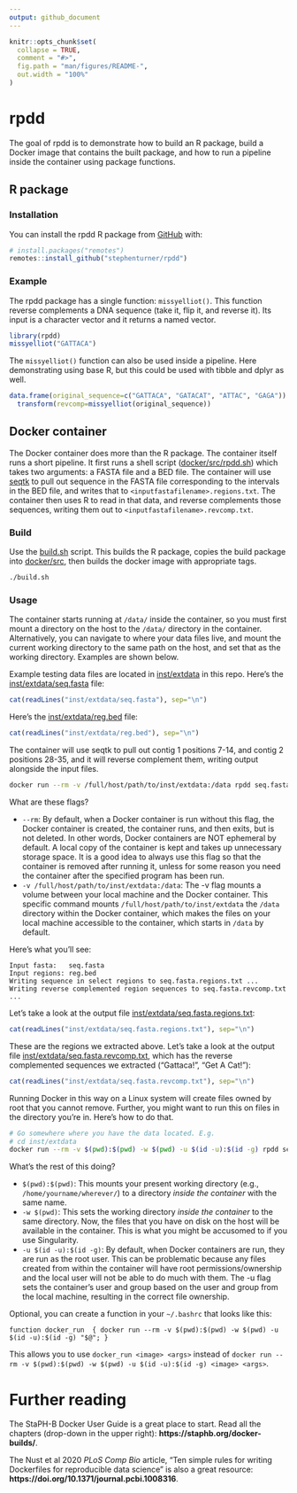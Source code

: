 ```yaml
---
output: github_document
---
```


<!-- README.md is generated from README.Rmd. Please edit that file -->

```r
knitr::opts_chunk$set(
  collapse = TRUE,
  comment = "#>",
  fig.path = "man/figures/README-",
  out.width = "100%"
)
```

# rpdd

The goal of rpdd is to demonstrate how to build an R package, build a Docker image that contains the built package, and how to run a pipeline inside the container using package functions. 

## R package

### Installation

You can install the rpdd R package from [GitHub](https://github.com/stephenturner/rpdd) with:

``` r
# install.packages("remotes")
remotes::install_github("stephenturner/rpdd")
```

### Example

The rpdd package has a single function: `missyelliot()`. This function reverse complements a DNA sequence (take it, flip it, and reverse it). Its input is a character vector and it returns a named vector.

```r
library(rpdd)
missyelliot("GATTACA")
```

The `missyelliot()` function can also be used inside a pipeline. Here demonstrating using base R, but this could be used with tibble and dplyr as well.

```r
data.frame(original_sequence=c("GATTACA", "GATACAT", "ATTAC", "GAGA")) |>
  transform(revcomp=missyelliot(original_sequence))
```

## Docker container

The Docker container does more than the R package. The container itself runs a short pipeline. It first runs a shell script ([docker/src/rpdd.sh](docker/src/rpdd.sh)) which takes two arguments: a FASTA file and a BED file. The container will use [seqtk](https://github.com/lh3/seqtk) to pull out sequence in the FASTA file corresponding to the intervals in the BED file, and writes that to `<inputfastafilename>.regions.txt`. The container then uses R to read in that data, and reverse complements those sequences, writing them out to `<inputfastafilename>.revcomp.txt`.

### Build

Use the [build.sh](build.sh) script. This builds the R package, copies the build package into [docker/src](docker/src), then builds the docker image with appropriate tags.

```sh
./build.sh
```

### Usage

The container starts running at `/data/` inside the container, so you must first mount a directory on the host to the `/data/` directory in the container. Alternatively, you can navigate to where your data files live, and mount the current working directory to the same path on the host, and set that as the working directory. Examples are shown below.

Example testing data files are located in [inst/extdata](inst/extdata) in this repo. Here's the [inst/extdata/seq.fasta](inst/extdata/seq.fasta) file:

```r
cat(readLines("inst/extdata/seq.fasta"), sep="\n")
```

Here's the [inst/extdata/reg.bed](inst/extdata/reg.bed) file:

```r
cat(readLines("inst/extdata/reg.bed"), sep="\n")
```

The container will use seqtk to pull out contig 1 positions 7-14, and contig 2 positions 28-35, and it will reverse complement them, writing output alongside the input files.

```sh
docker run --rm -v /full/host/path/to/inst/extdata:/data rpdd seq.fasta reg.bed
```

What are these flags? 

- `--rm`: By default, when a Docker container is run without this flag, the Docker container is created, the container runs, and then exits, but is not deleted. In other words, Docker containers are NOT ephemeral by default. A local copy of the container is kept and takes up unnecessary storage space. It is a good idea to always use this flag so that the container is removed after running it, unless for some reason you need the container after the specified program has been run.
- `-v /full/host/path/to/inst/extdata:/data`: The -v flag mounts a volume between your local machine and the Docker container. This specific command mounts `/full/host/path/to/inst/extdata` the `/data` directory within the Docker container, which makes the files on your local machine accessible to the container, which starts in `/data` by default. 

Here's what you'll see:

```
Input fasta:   seq.fasta
Input regions: reg.bed
Writing sequence in select regions to seq.fasta.regions.txt ...
Writing reverse complemented region sequences to seq.fasta.revcomp.txt ...
```

Let's take a look at the output file [inst/extdata/seq.fasta.regions.txt](inst/extdata/seq.fasta.regions.txt):

```r
cat(readLines("inst/extdata/seq.fasta.regions.txt"), sep="\n")
```

These are the regions we extracted above. Let's take a look at the output file [inst/extdata/seq.fasta.revcomp.txt](inst/extdata/seq.fasta.revcomp.txt), which has the reverse complemented sequences we extracted ("Gattaca!", "Get A Cat!"):

```r
cat(readLines("inst/extdata/seq.fasta.revcomp.txt"), sep="\n")
```

Running Docker in this way on a Linux system will create files owned by root that you cannot remove. Further, you might want to run this on files in the directory you're in. Here's how to do that.

```sh
# Go somewhere where you have the data located. E.g.
# cd inst/extdata
docker run --rm -v $(pwd):$(pwd) -w $(pwd) -u $(id -u):$(id -g) rpdd seq.fasta reg.bed
```

What's the rest of this doing? 

- `$(pwd):$(pwd)`: This mounts your present working directory (e.g., `/home/yourname/wherever/`) to a directory _inside the container_ with the same name.
- `-w $(pwd)`: This sets the working directory _inside the container_ to the same directory. Now, the files that you have on disk on the host will be available in the container. This is what you might be accusomed to if you use Singularity.
- `-u $(id -u):$(id -g)`: By default, when Docker containers are run, they are run as the root user. This can be problematic because any files created from within the container will have root permissions/ownership and the local user will not be able to do much with them. The -u flag sets the container's user and group based on the user and group from the local machine, resulting in the correct file ownership.

Optional, you can create a function in your `~/.bashrc` that looks like this:

```
function docker_run  { docker run --rm -v $(pwd):$(pwd) -w $(pwd) -u $(id -u):$(id -g) "$@"; }
```

This allows you to use `docker_run <image> <args>` instead of `docker run --rm -v $(pwd):$(pwd) -w $(pwd) -u $(id -u):$(id -g) <image> <args>`.

# Further reading

The StaPH-B Docker User Guide is a great place to start. Read all the chapters (drop-down in the upper right): **https://staphb.org/docker-builds/**.

The Nust et al 2020 _PLoS Comp Bio_ article, "Ten simple rules for writing Dockerfiles for reproducible data science" is also a great resource: **https://doi.org/10.1371/journal.pcbi.1008316**.
